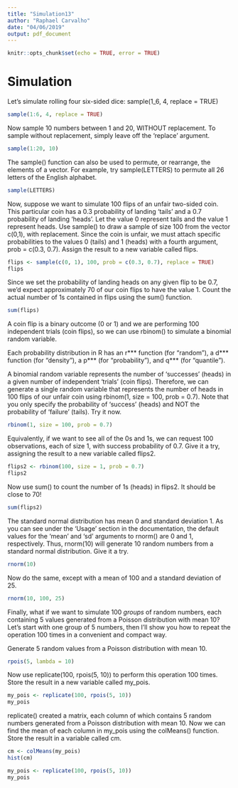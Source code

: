 ```yaml
---
title: "Simulation13"
author: "Raphael Carvalho"
date: "04/06/2019"
output: pdf_document
---
```


```r
knitr::opts_chunk$set(echo = TRUE, error = TRUE)
```

# Simulation


Let's simulate rolling four six-sided dice: sample(1_6, 4, replace = TRUE)

```r
sample(1:6, 4, replace = TRUE)
```

Now sample 10 numbers between 1 and 20, WITHOUT replacement. To sample without replacement, simply leave off the 'replace' argument.

```r
sample(1:20, 10)
```

The sample() function can also be used to permute, or rearrange, the elements of a vector. For example, try sample(LETTERS) to permute all 26 letters of the English alphabet.

```r
sample(LETTERS)
```

Now, suppose we want to simulate 100 flips of an unfair two-sided coin. This particular coin has a 0.3 probability of landing 'tails' and a 0.7 probability of landing 'heads'. Let the value 0 represent tails and the value 1 represent heads. Use sample() to draw a sample of size 100 from the vector c(0,1), with replacement. Since the coin is unfair, we must attach specific probabilities to the values 0 (tails) and 1 (heads) with a fourth argument, prob = c(0.3, 0.7). Assign the result to a new variable called flips.

```r
flips <- sample(c(0, 1), 100, prob = c(0.3, 0.7), replace = TRUE)
flips
```

 Since we set the probability of landing heads on any given flip to be 0.7, we'd expect approximately 70 of our coin flips to have the value 1. Count the actual number of 1s contained in flips using the sum() function.

```r
sum(flips)
```

A coin flip is a binary outcome (0 or 1) and we are performing 100 independent trials (coin flips), so we can use rbinom() to simulate a binomial random variable.

Each probability distribution in R has an r*** function (for "random"), a d*** function (for "density"), a p*** (for "probability"), and q*** (for "quantile").

A binomial random variable represents the number of 'successes' (heads) in a given number of independent 'trials' (coin flips). Therefore, we can generate a single random variable that represents the number of heads in 100 flips of our unfair coin using rbinom(1, size = 100, prob = 0.7). Note that you only specify the probability of 'success' (heads) and NOT the probability of 'failure' (tails). Try it now.


```r
rbinom(1, size = 100, prob = 0.7)
```

Equivalently, if we want to see all of the 0s and 1s, we can request 100 observations, each of size 1, with success probability of 0.7. Give it a try, assigning the result to a new variable called flips2.

```r
flips2 <- rbinom(100, size = 1, prob = 0.7)
flips2
```

Now use sum() to count the number of 1s (heads) in flips2. It should be close to 70!

```r
sum(flips2)
```

The standard normal distribution has mean 0 and standard deviation 1. As you can see under the 'Usage' section in the documentation, the default values for the 'mean' and 'sd' arguments to rnorm() are 0 and 1, respectively. Thus, rnorm(10) will generate 10 random numbers from a standard normal distribution. Give it a try.

```r
rnorm(10)
```

Now do the same, except with a mean of 100 and a standard deviation of 25.

```r
rnorm(10, 100, 25)
```

Finally, what if we want to simulate 100 *groups* of random numbers, each containing 5 values generated from a Poisson distribution with mean 10? Let's start with one group of 5 numbers, then I'll show you how to repeat the operation 100 times in a convenient and compact way.

Generate 5 random values from a Poisson distribution with mean 10. 

```r
rpois(5, lambda = 10)
```

Now use replicate(100, rpois(5, 10)) to perform this operation 100 times. Store the result in a new variable called my_pois.

```r
my_pois <- replicate(100, rpois(5, 10))
my_pois
```

replicate() created a matrix, each column of which contains 5 random numbers generated from a Poisson distribution with mean 10. Now we can find the mean of each column in my_pois using the colMeans() function. Store the result in a variable called cm.

```r
cm <- colMeans(my_pois)
hist(cm)
```


```r
my_pois <- replicate(100, rpois(5, 10))
my_pois
```
